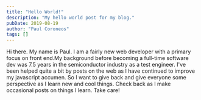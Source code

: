 ---
title: "Hello World!"
description: "My hello world post for my blog."
pubDate: 2019-08-19
author: "Paul Coroneos"
tags: []
---

Hi there. My name is Paul. I am a fairly new web developer with a primary focus on front end.My background before becoming a full-time software dev was 7.5 years in the semiconductor industry as a test engineer. I've been helped quite a bit by posts on the web as I have continued to improve my javascript accumen. So I want to give back and give everyone some perspective as I learn new and cool things. Check back as I make occasional posts on things I learn. Take care!
